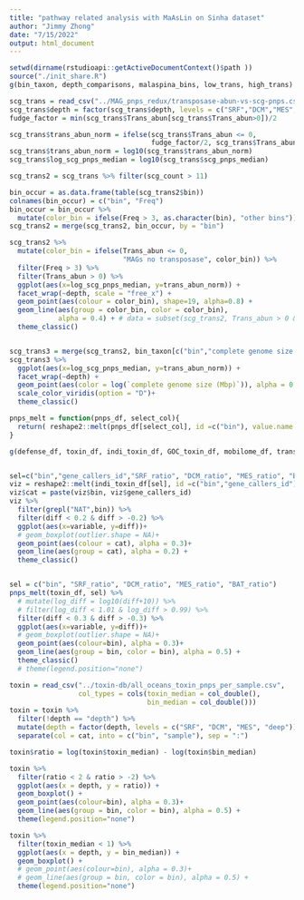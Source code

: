 ```yaml
---
title: "pathway related analysis with MaAsLin on Sinha dataset"
author: "Jimmy Zhong"
date: "7/15/2022"
output: html_document
---
```


```r
setwd(dirname(rstudioapi::getActiveDocumentContext()$path ))
source("./init_share.R")
g(bin_taxon, depth_comparisons, malaspina_bins, low_trans, high_trans) %=% init_bins()
```

```r
scg_trans = read_csv("../MAG_pnps_redux/transposase-abun-vs-scg-pnps.csv")
scg_trans$depth = factor(scg_trans$depth, levels = c("SRF","DCM","MES","deep"))
fudge_factor = min(scg_trans$Trans_abun[scg_trans$Trans_abun>0])/2

scg_trans$trans_abun_norm = ifelse(scg_trans$Trans_abun <= 0, 
                                   fudge_factor/2, scg_trans$Trans_abun)
scg_trans$trans_abun_norm = log10(scg_trans$trans_abun_norm)
scg_trans$log_scg_pnps_median = log10(scg_trans$scg_pnps_median)

scg_trans2 = scg_trans %>% filter(scg_count > 11)

bin_occur = as.data.frame(table(scg_trans2$bin))
colnames(bin_occur) = c("bin", "Freq")
bin_occur = bin_occur %>%
  mutate(color_bin = ifelse(Freq > 3, as.character(bin), "other bins"))
scg_trans2 = merge(scg_trans2, bin_occur, by = "bin")

scg_trans2 %>%
  mutate(color_bin = ifelse(Trans_abun <= 0, 
                            "MAGs no transposase", color_bin)) %>%
  filter(Freq > 3) %>%
  filter(Trans_abun > 0) %>%
  ggplot(aes(x=log_scg_pnps_median, y=trans_abun_norm)) +
  facet_wrap(~depth, scale = "free_x") +
  geom_point(aes(colour = color_bin), shape=19, alpha=0.8) +
  geom_line(aes(group = color_bin, color = color_bin), 
            alpha = 0.4) + # data = subset(scg_trans2, Trans_abun > 0 & Freq > 3)
  theme_classic()


scg_trans3 = merge(scg_trans2, bin_taxon[c("bin","complete genome size (Mbp)")], by = "bin")
scg_trans3 %>%
  ggplot(aes(x=log_scg_pnps_median, y=trans_abun_norm)) +
  facet_wrap(~depth) +
  geom_point(aes(color = log(`complete genome size (Mbp)`)), alpha = 0.5) +
  scale_color_viridis(option = "D")+
  theme_classic()
```


```r
pnps_melt = function(pnps_df, select_col){
  return( reshape2::melt(pnps_df[select_col], id =c("bin"), value.name = c("diff")) )
}

g(defense_df, toxin_df, indi_toxin_df, GOC_toxin_df, mobilome_df, trans_df) %=% init_MAGs_pnps_depths()


sel=c("bin","gene_callers_id","SRF_ratio", "DCM_ratio", "MES_ratio", "BAT_ratio")
viz = reshape2::melt(indi_toxin_df[sel], id =c("bin","gene_callers_id"), value.name = c("diff"))
viz$cat = paste(viz$bin, viz$gene_callers_id)
viz %>%
  filter(grepl("NAT",bin)) %>%
  filter(diff < 0.2 & diff > -0.2) %>%
  ggplot(aes(x=variable, y=diff))+
  # geom_boxplot(outlier.shape = NA)+
  geom_point(aes(colour = cat), alpha = 0.3)+
  geom_line(aes(group = cat), alpha = 0.2) +
  theme_classic()


sel = c("bin", "SRF_ratio", "DCM_ratio", "MES_ratio", "BAT_ratio")
pnps_melt(toxin_df, sel) %>%
  # mutate(log_diff = log10(diff+10)) %>%
  # filter(log_diff < 1.01 & log_diff > 0.99) %>%
  filter(diff < 0.3 & diff > -0.3) %>%
  ggplot(aes(x=variable, y=diff))+
  # geom_boxplot(outlier.shape = NA)+
  geom_point(aes(colour=bin), alpha = 0.3)+
  geom_line(aes(group = bin, color = bin), alpha = 0.5) +
  theme_classic()
  # theme(legend.position="none")
```

```r
toxin = read_csv("../toxin-db/all_oceans_toxin_pnps_per_sample.csv",
                 col_types = cols(toxin_median = col_double(),
                                  bin_median = col_double()))
toxin = toxin %>% 
  filter(!depth == "depth") %>%
  mutate(depth = factor(depth, levels = c("SRF", "DCM", "MES", "deep"))) %>%
  separate(col = cat, into = c("bin", "sample"), sep = ":")

toxin$ratio = log(toxin$toxin_median) - log(toxin$bin_median)

toxin %>%
  filter(ratio < 2 & ratio > -2) %>%
  ggplot(aes(x = depth, y = ratio)) +
  geom_boxplot() +
  geom_point(aes(colour=bin), alpha = 0.3)+
  geom_line(aes(group = bin, color = bin), alpha = 0.5) +
  theme(legend.position="none")

toxin %>%
  filter(toxin_median < 1) %>%
  ggplot(aes(x = depth, y = bin_median)) +
  geom_boxplot() +
  # geom_point(aes(colour=bin), alpha = 0.3)+
  # geom_line(aes(group = bin, color = bin), alpha = 0.5) +
  theme(legend.position="none")

```









